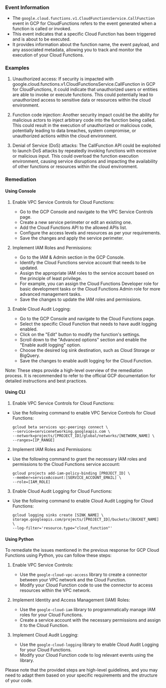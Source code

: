 
### Event Information

- The `google.cloud.functions.v1.CloudFunctionsService.CallFunction` event in GCP for CloudFunctions refers to the event generated when a function is called or invoked.
- This event indicates that a specific Cloud Function has been triggered and is about to be executed.
- It provides information about the function name, the event payload, and any associated metadata, allowing you to track and monitor the execution of your Cloud Functions.


### Examples

1. Unauthorized access: If security is impacted with google.cloud.functions.v1.CloudFunctionsService.CallFunction in GCP for CloudFunctions, it could indicate that unauthorized users or entities are able to invoke or execute functions. This could potentially lead to unauthorized access to sensitive data or resources within the cloud environment.

2. Function code injection: Another security impact could be the ability for malicious actors to inject arbitrary code into the function being called. This could result in the execution of unauthorized or malicious code, potentially leading to data breaches, system compromise, or unauthorized actions within the cloud environment.

3. Denial of Service (DoS) attacks: The CallFunction API could be exploited to launch DoS attacks by repeatedly invoking functions with excessive or malicious input. This could overload the function execution environment, causing service disruptions and impacting the availability of other functions or resources within the cloud environment.

### Remediation

#### Using Console

1. Enable VPC Service Controls for Cloud Functions:
   - Go to the GCP Console and navigate to the VPC Service Controls page.
   - Create a new service perimeter or edit an existing one.
   - Add the Cloud Functions API to the allowed APIs list.
   - Configure the access levels and resources as per your requirements.
   - Save the changes and apply the service perimeter.

2. Implement IAM Roles and Permissions:
   - Go to the IAM & Admin section in the GCP Console.
   - Identify the Cloud Functions service account that needs to be updated.
   - Assign the appropriate IAM roles to the service account based on the principle of least privilege.
   - For example, you can assign the Cloud Functions Developer role for basic development tasks or the Cloud Functions Admin role for more advanced management tasks.
   - Save the changes to update the IAM roles and permissions.

3. Enable Cloud Audit Logging:
   - Go to the GCP Console and navigate to the Cloud Functions page.
   - Select the specific Cloud Function that needs to have audit logging enabled.
   - Click on the "Edit" button to modify the function's settings.
   - Scroll down to the "Advanced options" section and enable the "Enable audit logging" option.
   - Choose the desired log sink destination, such as Cloud Storage or BigQuery.
   - Save the changes to enable audit logging for the Cloud Function.

Note: These steps provide a high-level overview of the remediation process. It is recommended to refer to the official GCP documentation for detailed instructions and best practices.

#### Using CLI

1. Enable VPC Service Controls for Cloud Functions:
- Use the following command to enable VPC Service Controls for Cloud Functions:
  ```
  gcloud beta services vpc-peerings connect \
  --service=servicenetworking.googleapis.com \
  --network=projects/[PROJECT_ID]/global/networks/[NETWORK_NAME] \
  --ranges=[IP_RANGE]
  ```

2. Implement IAM Roles and Permissions:
- Use the following command to grant the necessary IAM roles and permissions to the Cloud Functions service account:
  ```
  gcloud projects add-iam-policy-binding [PROJECT_ID] \
  --member=serviceAccount:[SERVICE_ACCOUNT_EMAIL] \
  --role=[IAM_ROLE]
  ```

3. Enable Cloud Audit Logging for Cloud Functions:
- Use the following command to enable Cloud Audit Logging for Cloud Functions:
  ```
  gcloud logging sinks create [SINK_NAME] \
  storage.googleapis.com/projects/[PROJECT_ID]/buckets/[BUCKET_NAME] \
  --log-filter='resource.type="cloud_function"'
  ```

#### Using Python

To remediate the issues mentioned in the previous response for GCP Cloud Functions using Python, you can follow these steps:

1. Enable VPC Service Controls:
   - Use the `google-cloud-vpc-access` library to create a connector between your VPC network and the Cloud Function.
   - Modify your Cloud Function code to use the connector to access resources within the VPC network.

2. Implement Identity and Access Management (IAM) Roles:
   - Use the `google-cloud-iam` library to programmatically manage IAM roles for your Cloud Functions.
   - Create a service account with the necessary permissions and assign it to the Cloud Function.

3. Implement Cloud Audit Logging:
   - Use the `google-cloud-logging` library to enable Cloud Audit Logging for your Cloud Functions.
   - Modify your Cloud Function code to log relevant events using the library.

Please note that the provided steps are high-level guidelines, and you may need to adapt them based on your specific requirements and the structure of your code.

